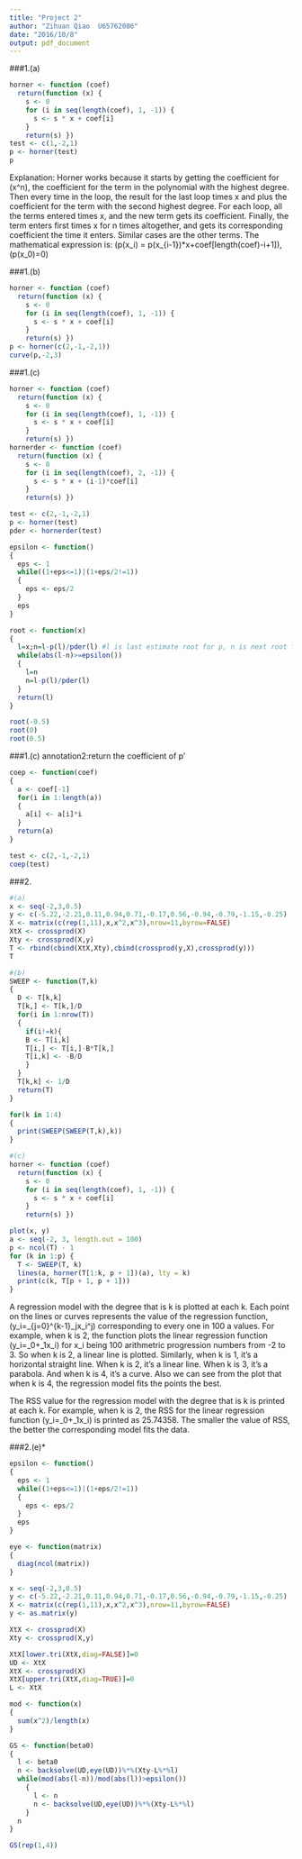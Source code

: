 ```yaml
---
title: "Project 2"
author: "Zihuan Qiao  U65762086"
date: "2016/10/8"
output: pdf_document
---
```

###1.(a)
```r
horner <- function (coef)
  return(function (x) {
    s <- 0
    for (i in seq(length(coef), 1, -1)) {
      s <- s * x + coef[i]
    }
    return(s) })
test <- c(1,-2,1)
p <- horner(test)
p
```

Explanation: Horner works because it starts by getting the coefficient for \(x^n\), the coefficient for the term in the polynomial with the highest degree. Then every time in the loop, the result for the last loop times x and plus the coefficient for the term with the second highest degree. For each loop, all the terms entered times x, and the new term gets its coefficient. Finally, the term enters first times x for n times altogether, and gets its corresponding coefficient the time it enters. Similar cases are the other terms.
The mathematical expression is: \(p(x_i) = p(x_{i-1})*x+coef[length(coef)-i+1]\), \(p(x_0)=0\)

###1.(b)
```r
horner <- function (coef)
  return(function (x) {
    s <- 0
    for (i in seq(length(coef), 1, -1)) {
      s <- s * x + coef[i]
    }
    return(s) })
p <- horner(c(2,-1,-2,1))
curve(p,-2,3)
```

###1.(c)
```r
horner <- function (coef)
  return(function (x) {
    s <- 0
    for (i in seq(length(coef), 1, -1)) {
      s <- s * x + coef[i]
    }
    return(s) })
hornerder <- function (coef)
  return(function (x) {
    s <- 0
    for (i in seq(length(coef), 2, -1)) {
      s <- s * x + (i-1)*coef[i]
    }
    return(s) })

test <- c(2,-1,-2,1)
p <- horner(test)
pder <- hornerder(test)

epsilon <- function()
{
  eps <- 1
  while((1+eps<=1)|(1+eps/2!=1))
  {
    eps <- eps/2
  }
  eps
}

root <- function(x)
{
  l=x;n=l-p(l)/pder(l) #l is last estimate root for p, n is next root for p
  while(abs(l-n)>=epsilon())
  {
    l=n
    n=l-p(l)/pder(l)
  }
  return(l)
}

root(-0.5)
root(0)
root(0.5)
```

###1.(c) annotation2:return the coefficient of p'
```r
coep <- function(coef)
{
  a <- coef[-1]
  for(i in 1:length(a))
  {
    a[i] <- a[i]*i
  }
  return(a)
}

test <- c(2,-1,-2,1)
coep(test)
```

###2.
```r
#(a)
x <- seq(-2,3,0.5)
y <- c(-5.22,-2.21,0.11,0.94,0.71,-0.17,0.56,-0.94,-0.79,-1.15,-0.25)
X <- matrix(c(rep(1,11),x,x^2,x^3),nrow=11,byrow=FALSE)
XtX <- crossprod(X)
Xty <- crossprod(X,y)
T <- rbind(cbind(XtX,Xty),cbind(crossprod(y,X),crossprod(y)))
T

#(b)
SWEEP <- function(T,k)
{
  D <- T[k,k]
  T[k,] <- T[k,]/D
  for(i in 1:nrow(T))
  {
    if(i!=k){
    B <- T[i,k]
    T[i,] <- T[i,]-B*T[k,]
    T[i,k] <- -B/D
    }
  }
  T[k,k] <- 1/D
  return(T)
}

for(k in 1:4)
{
  print(SWEEP(SWEEP(T,k),k))
}

#(c)
horner <- function (coef)
  return(function (x) {
    s <- 0
    for (i in seq(length(coef), 1, -1)) {
      s <- s * x + coef[i]
    }
    return(s) })

plot(x, y)
a <- seq(-2, 3, length.out = 100)
p <- ncol(T) - 1
for (k in 1:p) {
  T <- SWEEP(T, k)
  lines(a, horner(T[1:k, p + 1])(a), lty = k)
  print(c(k, T[p + 1, p + 1]))
}
```

A regression model with the degree that is k is plotted at each k. Each point on the lines or curves represents the value of the regression function, \(y_i=\sum_{j=0}^{k-1}\beta_jx_i^j\) corresponding to every one in 100 a values. For example, when k is 2, the function plots the linear regression function \(y_i=\beta_0+\beta_1x_i\) for x_i being 100 arithmetric progression numbers from -2 to 3. So when k is 2, a linear line is plotted. Similarly, when k is 1, it's a horizontal straight line. When k is 2, it's a linear line. When k is 3, it's a parabola. And when k is 4, it's a curve. Also we can see from the plot that when k is 4, the regression model fits the points the best.

The RSS value for the regression model with the degree that is k is printed at each k. For example, when k is 2, the RSS for the linear regression function \(y_i=\beta_0+\beta_1x_i\) is printed as 25.74358. The smaller the value of RSS, the better the corresponding model fits the data.

###2.(e)*
```r
epsilon <- function()
{
  eps <- 1
  while((1+eps<=1)|(1+eps/2!=1))
  {
    eps <- eps/2
  }
  eps
}

eye <- function(matrix)
{
  diag(ncol(matrix))
}

x <- seq(-2,3,0.5)
y <- c(-5.22,-2.21,0.11,0.94,0.71,-0.17,0.56,-0.94,-0.79,-1.15,-0.25)
X <- matrix(c(rep(1,11),x,x^2,x^3),nrow=11,byrow=FALSE)
y <- as.matrix(y)

XtX <- crossprod(X)
Xty <- crossprod(X,y)

XtX[lower.tri(XtX,diag=FALSE)]=0
UD <- XtX
XtX <- crossprod(X)
XtX[upper.tri(XtX,diag=TRUE)]=0
L <- XtX

mod <- function(x)
{
  sum(x^2)/length(x)
}

GS <- function(beta0)
{
  l <- beta0
  n <- backsolve(UD,eye(UD))%*%(Xty-L%*%l)
  while(mod(abs(l-n))/mod(abs(l))>epsilon())
    {
      l <- n
      n <- backsolve(UD,eye(UD))%*%(Xty-L%*%l)
    }
  n
}

GS(rep(1,4))
```

